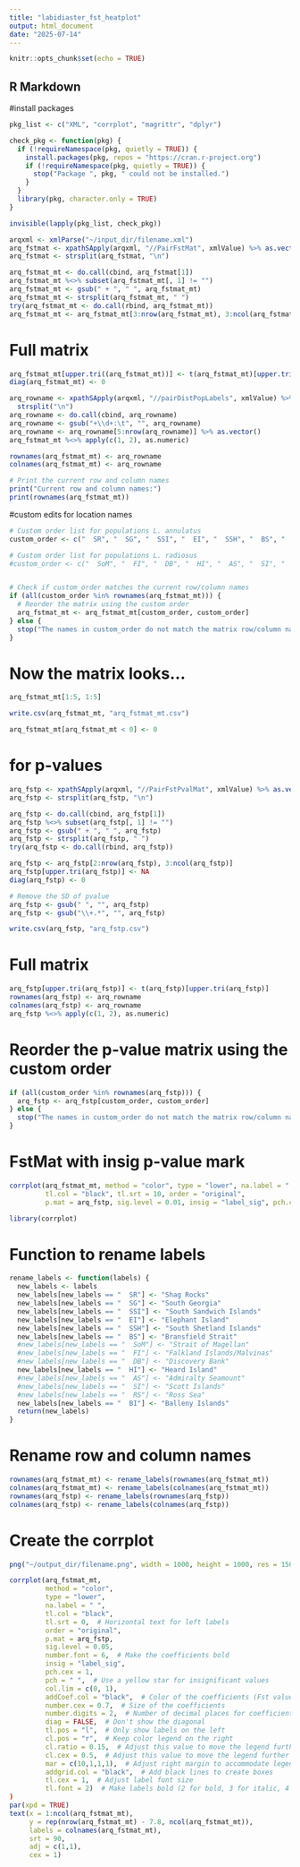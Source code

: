 ```yaml
---
title: "labidiaster_fst_heatplot"
output: html_document
date: "2025-07-14"
---
```


```r
knitr::opts_chunk$set(echo = TRUE)
```

## R Markdown
#install packages
```r
pkg_list <- c("XML", "corrplot", "magrittr", "dplyr")

check_pkg <- function(pkg) {
  if (!requireNamespace(pkg, quietly = TRUE)) {
    install.packages(pkg, repos = "https://cran.r-project.org")
    if (!requireNamespace(pkg, quietly = TRUE)) {
      stop("Package ", pkg, " could not be installed.")
    }
  }
  library(pkg, character.only = TRUE)
}

invisible(lapply(pkg_list, check_pkg))
```


```r
arqxml <- xmlParse("~/input_dir/filename.xml")
arq_fstmat <- xpathSApply(arqxml, "//PairFstMat", xmlValue) %>% as.vector()
arq_fstmat <- strsplit(arq_fstmat, "\n")

arq_fstmat_mt <- do.call(cbind, arq_fstmat[1])
arq_fstmat_mt %<>% subset(arq_fstmat_mt[, 1] != "")
arq_fstmat_mt <- gsub(" + ", " ", arq_fstmat_mt)
arq_fstmat_mt <- strsplit(arq_fstmat_mt, " ")
try(arq_fstmat_mt <- do.call(rbind, arq_fstmat_mt))
arq_fstmat_mt <- arq_fstmat_mt[3:nrow(arq_fstmat_mt), 3:ncol(arq_fstmat_mt)]
```

# Full matrix

```r
arq_fstmat_mt[upper.tri((arq_fstmat_mt))] <- t(arq_fstmat_mt)[upper.tri(arq_fstmat_mt)]
diag(arq_fstmat_mt) <- 0

arq_rowname <- xpathSApply(arqxml, "//pairDistPopLabels", xmlValue) %>% 
  strsplit("\n")
arq_rowname <- do.call(cbind, arq_rowname) 
arq_rowname <- gsub("+\\d+:\t", "", arq_rowname)
arq_rowname <- arq_rowname[5:nrow(arq_rowname)] %>% as.vector()
arq_fstmat_mt %<>% apply(c(1, 2), as.numeric)

rownames(arq_fstmat_mt) <- arq_rowname
colnames(arq_fstmat_mt) <- arq_rowname

# Print the current row and column names
print("Current row and column names:")
print(rownames(arq_fstmat_mt))
```

#custom edits for location names
```r
# Custom order list for populations L. annulatus
custom_order <- c("  SR", "  SG", "  SSI", "  EI", "  SSH", "  BS", "  HI", "  BI") 

# Custom order list for populations L. radiosus
#custom_order <- c("  SoM", "  FI", "  DB", "  HI", "  AS", "  SI", "  RS") 


# Check if custom_order matches the current row/column names
if (all(custom_order %in% rownames(arq_fstmat_mt))) {
  # Reorder the matrix using the custom order
  arq_fstmat_mt <- arq_fstmat_mt[custom_order, custom_order]
} else {
  stop("The names in custom_order do not match the matrix row/column names.")
}
```

# Now the matrix looks...
```r
arq_fstmat_mt[1:5, 1:5]

write.csv(arq_fstmat_mt, "arq_fstmat_mt.csv")

arq_fstmat_mt[arq_fstmat_mt < 0] <- 0
```

# for p-values
```r
arq_fstp <- xpathSApply(arqxml, "//PairFstPvalMat", xmlValue) %>% as.vector()
arq_fstp <- strsplit(arq_fstp, "\n")

arq_fstp <- do.call(cbind, arq_fstp[1])
arq_fstp %<>% subset(arq_fstp[, 1] != "")
arq_fstp <- gsub(" + ", " ", arq_fstp)
arq_fstp <- strsplit(arq_fstp, " ")
try(arq_fstp <- do.call(rbind, arq_fstp))

arq_fstp <- arq_fstp[2:nrow(arq_fstp), 3:ncol(arq_fstp)]
arq_fstp[upper.tri(arq_fstp)] <- NA
diag(arq_fstp) <- 0

# Remove the SD of pvalue
arq_fstp <- gsub(" ", "", arq_fstp)
arq_fstp <- gsub("\\+.*", "", arq_fstp)

write.csv(arq_fstp, "arq_fstp.csv")
```

# Full matrix
```r
arq_fstp[upper.tri(arq_fstp)] <- t(arq_fstp)[upper.tri(arq_fstp)]
rownames(arq_fstp) <- arq_rowname
colnames(arq_fstp) <- arq_rowname
arq_fstp %<>% apply(c(1, 2), as.numeric)
```

# Reorder the p-value matrix using the custom order
```r
if (all(custom_order %in% rownames(arq_fstp))) {
  arq_fstp <- arq_fstp[custom_order, custom_order]
} else {
  stop("The names in custom_order do not match the matrix row/column names.")
}
```

# FstMat with insig p-value mark
```r
corrplot(arq_fstmat_mt, method = "color", type = "lower", na.label = " ",
         tl.col = "black", tl.srt = 10, order = "original",
         p.mat = arq_fstp, sig.level = 0.01, insig = "label_sig", pch.cex = 1, pch = "*", pch.col = "black", col.lim = c(0, 1))


```

```r
library(corrplot)
```

# Function to rename labels
```r
rename_labels <- function(labels) {
  new_labels <- labels
  new_labels[new_labels == "  SR"] <- "Shag Rocks"
  new_labels[new_labels == "  SG"] <- "South Georgia"
  new_labels[new_labels == "  SSI"] <- "South Sandwich Islands"
  new_labels[new_labels == "  EI"] <- "Elephant Island"
  new_labels[new_labels == "  SSH"] <- "South Shetland Islands"
  new_labels[new_labels == "  BS"] <- "Bransfield Strait"
  #new_labels[new_labels == "  SoM"] <- "Strait of Magellan"
  #new_labels[new_labels == "  FI"] <- "Falkland Islands/Malvinas"
  #new_labels[new_labels == "  DB"] <- "Discovery Bank"
  new_labels[new_labels == "  HI"] <- "Heard Island"
  #new_labels[new_labels == "  AS"] <- "Admiralty Seamount"
  #new_labels[new_labels == "  SI"] <- "Scott Islands"
  #new_labels[new_labels == "  RS"] <- "Ross Sea"
  new_labels[new_labels == "  BI"] <- "Balleny Islands"
  return(new_labels)
}

```

# Rename row and column names
```r
rownames(arq_fstmat_mt) <- rename_labels(rownames(arq_fstmat_mt))
colnames(arq_fstmat_mt) <- rename_labels(colnames(arq_fstmat_mt))
rownames(arq_fstp) <- rename_labels(rownames(arq_fstp))
colnames(arq_fstp) <- rename_labels(colnames(arq_fstp))
```

# Create the corrplot
```r
png("~/output_dir/filename.png", width = 1000, height = 1000, res = 150)

corrplot(arq_fstmat_mt, 
         method = "color",
         type = "lower", 
         na.label = " ",
         tl.col = "black", 
         tl.srt = 0,  # Horizontal text for left labels
         order = "original",
         p.mat = arq_fstp, 
         sig.level = 0.05, 
         number.font = 6,  # Make the coefficients bold
         insig = "label_sig",
         pch.cex = 1,
         pch = " ",  # Use a yellow star for insignificant values
         col.lim = c(0, 1),
         addCoef.col = "black",  # Color of the coefficients (Fst values)
         number.cex = 0.7,  # Size of the coefficients
         number.digits = 2,  # Number of decimal places for coefficients
         diag = FALSE,  # Don't show the diagonal
         tl.pos = "l",  # Only show labels on the left
         cl.pos = "r",  # Keep color legend on the right
         cl.ratio = 0.15,  # Adjust this value to move the legend further right
         cl.cex = 0.5,  # Adjust this value to move the legend further right
         mar = c(10,1,1,1),  # Adjust right margin to accommodate legend
         addgrid.col = "black",  # Add black lines to create boxes
         tl.cex = 1,  # Adjust label font size
         tl.font = 2)  # Make labels bold (2 for bold, 3 for italic, 4 for bold italic)
)
par(xpd = TRUE)
text(x = 1:ncol(arq_fstmat_mt), 
     y = rep(nrow(arq_fstmat_mt) - 7.8, ncol(arq_fstmat_mt)), 
     labels = colnames(arq_fstmat_mt), 
     srt = 90, 
     adj = c(1,1), 
     cex = 1)


```


